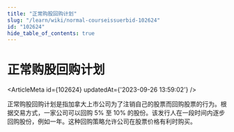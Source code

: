 ```yaml
---
title: "正常购股回购计划"
slug: "/learn/wiki/normal-courseissuerbid-102624"
id: "102624"
hide_table_of_contents: true
---
```



# 正常购股回购计划

<ArticleMeta id={102624} updatedAt={'2023-09-26 13:59:02'} />
<div className='border-solid border-b border-t-0 my-4 border-[var(--ifm-color-gray-300)]' />

正常购股回购计划是指加拿大上市公司为了注销自己的股票而回购股票的行为。根据交易方式，一家公司可以回购 5% 至 10% 的股份。该发行人在一段时间内逐步回购股份，例如一年。这种回购策略允许公司在股票价格有利时购买。
